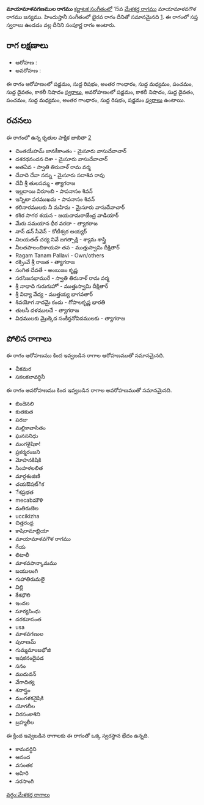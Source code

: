 {{Infobox ragam
	| name          	= మాయామాళవగణముల
	| synonym	    	= 
	| mela          	= 
	| chakra        	= 
	| janaka        	= 
	| type          	= సంపూర్ణ
	| arohanam      	= {{svaraC|S|R1|G3|M1|P|D1|N3}} 
	| avarohanam    	= {{svaraC|S'|N3|D1|P|M1|G3|R1|S}}
	| jeeva         	=
	| chhaya        	=
	| nyasa         	=
	| vishesha      	= 
	| equivalent  		= భైరవ
}}
{{కర్ణాటక సంగీత రాగాలు}}
'''మాయామాళవగణముల రాగము''' [[కర్ణాటక సంగీతం]]లో 15వ [[మేళకర్త రాగము]] మాయామాళవగౌళ రాగము జన్యము.  హిందుస్తానీ సంగీతంలో భైరవ రాగం దీనితో సమానమైనది [https://karnatik.com/hcragatable.shtml]. ఈ రాగంలో సప్త స్వరాలు ఉండడం వల్ల దీనిని సంపూర్ణ రాగం అంటారు.


==రాగ లక్షణాలు==


* ఆరోహణ : {{svaraC|S|R1|G3|M1|P|D1|N3}} 
* అవరోహణ : {{svaraC|S'|N3|D1|P|M1|G3|R1|S}}

ఈ రాగం ఆరోహణంలో షడ్జమం, సుద్ద రిషభం, అంతర గాంధారం, సుద్ద మధ్యమం, పంచమం, సుద్ద దైవతం, కాకలీ నిషాదం [[స్వరాలు]], అవరోహణంలో షడ్జమం, కాకలీ నిషాదం, సుద్ద దైవతం, పంచమం, సుద్ద మధ్యమం, అంతర గాంధారం, సుద్ద రిషభం, షడ్జమం [[స్వరాలు]] ఉంటాయి.

==రచనలు==
ఈ రాగంలో ఉన్న కృతుల పాక్షిక జాబితా [https://github.com/ssrihari/ragavardhini/blob/master/ragas/kritis.psv]
* చింతయేహమ్ జానకీకాంతం - మైసూరు వాసుదేవాచార్
* దశరథనందన దిశా - మైసూరు వాసుదేవాచార్
* అతఏవ - స్వాతి తిరునాళ్ రామ వర్మ
* దేవాది దేవా నన్ను - మైసూరు సదాశివ రావు
* దేవీ శ్రీ తులసమ్మ - త్యాగరాజ
* ఇల్లదాయి విరూంబి - పాపనాసం శివన్
* ఇన్నిటా పరముఖమ - పాపనాసం శివన్
* కలినారములకు నీ మహిమ - మైసూరు వాసుదేవాచార్
* కశిర సాగర శయన - జయచామరాజేంద్ర వాడియార్
* మేరు సమయాన ధీర వరదా - త్యాగరాజ
* నాన్ డన్ సీవెన్ - కోటీశ్వర అయ్యర్
* నిలయతత్ చర్య నివే జగత్సాక్షి - శ్యామ శాస్త్రి
* నీలతపాలంబికాయహ తవ - ముత్తుస్వామి దీక్షితార్
* Ragam Tanam Pallavi - Own/others
* రక్సింవే శ్రీ రాజత - త్యాగరాజ
* సంగిత దేవతే - అంబుజం కృష్ణ
* సరసిజనభామురే - స్వాతి తిరునాళ్ రామ వర్మ
* శ్రీ నాథాది గురుగుహో - ముత్తుస్వామి దీక్షితార్
* శ్రీ విద్యా వేద్య - ముత్తయ్య భాగవతార్
* శివయోగ నాదమై కందు - గోపాలకృష్ణ భారతి
* తులసీ దళములచే - త్యాగరాజ
* విధములకు మ్రొక్కెద సంకీర్తనోవిదములకు - త్యాగరాజ




==పోలిన రాగాలు==
ఈ రాగం ఆరోహణము కింద ఇవ్వబడిన రాగాల ఆరోహణముతో సమానమైనది.
* చీకమర
* సకలకలావర్ధినీ

ఈ రాగం అవరోహణము కింద ఇవ్వబడిన రాగాల అవరోహణముతో సమానమైనది.
* బిందెనలి
* కుతకుత
* పరజు
* మల్లికావాసితం
* ఘనసనిధు
* మంగళైషికా!
* ప్రకర్మరంజని
* మోహనకిషికి
* సింహళలలిత
* మార్గశంజిణి
* చయఔషట్ిక
* ేశప్రభత
* mecabమౌళి
* మతిరుణెల
* uccikizha
* చిత్తరంధ్ర
* కాషిరామాఖ్రియా
* మాయామాళవగౌళ రాగము
* గేయ
* లిటాలీ
* మాళవపాన్కామము
* బయులంగి
* గుహాతిరుమలై
* విల్లి
* కేశభౌలి
* ఇందల
* సూర్యసింధు
* దరకవాసంత
* usa
* మాళవగణుల
* పురాణమ్
* గుమ్మమాంబభోజి
* ఇషకనందైపడ
* సనం
* ముదువన్
* వేగాదిత్య
* శనాస్త్రం
* మంగళకనైషికి
* యోగలీల
* విరసంకాశిని
* బ్రహ్మలీల

ఈ క్రింద ఇవ్వబడిన రాగాలకు ఈ రాగంతో ఒక్క స్వరస్థాన భేదం ఉన్నది.
* కామవర్ధిని
* ఆనంద
* వసంతక
* ఆహిరి
* సరసాంగి



[[వర్గం:మేళకర్త రాగాలు]]